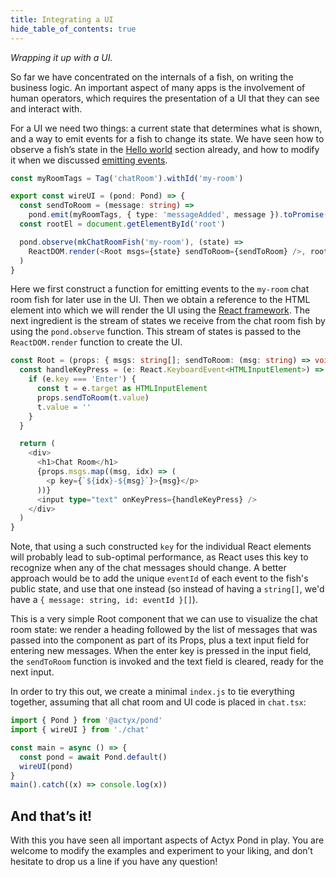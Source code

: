 ```yaml
---
title: Integrating a UI
hide_table_of_contents: true
---
```


_Wrapping it up with a UI._

So far we have concentrated on the internals of a fish, on writing the business logic.
An important aspect of many apps is the involvement of human operators, which requires the presentation of a UI that they can see and interact with.

For a UI we need two things: a current state that determines what is shown, and a way to emit events for a fish to
change its state. We have seen how to observe a fish’s state in the [Hello world](hello-world.mdx) section already, and how
to modify it when we discussed [emitting events](state-effects.mdx).

```typescript
const myRoomTags = Tag('chatRoom').withId('my-room')

export const wireUI = (pond: Pond) => {
  const sendToRoom = (message: string) =>
    pond.emit(myRoomTags, { type: 'messageAdded', message }).toPromise()
  const rootEl = document.getElementById('root')

  pond.observe(mkChatRoomFish('my-room'), (state) =>
    ReactDOM.render(<Root msgs={state} sendToRoom={sendToRoom} />, rootEl),
  )
}
```

Here we first construct a function for emitting events to the `my-room` chat room fish for later use in the UI.
Then we obtain a reference to the HTML element into which we will render the UI using the [React framework](https://reactjs.org/).
The next ingredient is the stream of states we receive from the chat room fish by using the `pond.observe` function.
This stream of states is passed to the `ReactDOM.render` function to create the UI.

```typescript
const Root = (props: { msgs: string[]; sendToRoom: (msg: string) => void }) => {
  const handleKeyPress = (e: React.KeyboardEvent<HTMLInputElement>) => {
    if (e.key === 'Enter') {
      const t = e.target as HTMLInputElement
      props.sendToRoom(t.value)
      t.value = ''
    }
  }

  return (
    <div>
      <h1>Chat Room</h1>
      {props.msgs.map((msg, idx) => (
        <p key={`${idx}-${msg}`}>{msg}</p>
      ))}
      <input type="text" onKeyPress={handleKeyPress} />
    </div>
  )
}
```

Note, that using a such constructed `key` for the individual React elements will probably lead to sub-optimal
performance, as React uses this key to recognize when any of the chat messages should change. A better approach would be
to add the unique `eventId` of each event to the fish's public state, and use that one instead (so instead of having a
`string[]`, we'd have a `{ message: string, id: eventId }[]`).

This is a very simple Root component that we can use to visualize the chat room state:
we render a heading followed by the list of messages that was passed into the component as part of its Props, plus a text input field for entering new messages.
When the enter key is pressed in the input field, the `sendToRoom` function is invoked and the text field is cleared, ready for the next input.

In order to try this out, we create a minimal `index.js` to tie everything together, assuming that all chat room and UI code is placed in `chat.tsx`:

```typescript
import { Pond } from '@actyx/pond'
import { wireUI } from './chat'

const main = async () => {
  const pond = await Pond.default()
  wireUI(pond)
}
main().catch((x) => console.log(x))
```

## And that’s it!

<!-- TODO: link to @actyx-contrib/react-pond -->

With this you have seen all important aspects of Actyx Pond in play.
You are welcome to modify the examples and experiment to your liking, and don’t hesitate to drop us a line if you have any question!


<NPS />
